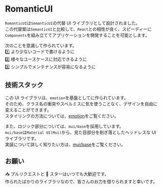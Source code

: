 <Meta title="Introduction/Welcome" />

# RomanticUI

`RomanticUI`は`SemanticUI`の代替 UI ライブラリとして設計されました。<br/>
この代替案は`SemanticUI`と比較して、`React`との相性が良く、スピーディーに`Components`を組み立ててアプリケーションを開発することを可能とします。<br/>

次のことを意識して作られています。<br/>
1️⃣ より少ないコードで書けるように<br/>
2️⃣ 様々なユースケースに対応できるように<br/>
3️⃣ シンプルでメンテナンスが容易になるように<br/>

## 技術スタック

この UI ライブラリは、`emotion`を基盤としてに作られています。<br/>
そのため、クラス名の衝突やスペルミスに気を使うことなく、デザインを自由に変えることができます。<br/>
スタイリングの方法については、[emotion](https://emotion.sh/docs/introduction)をご覧ください。<br/>

また、ロジック部分については、`mui/base`を採用しています。<br/>
`mui/base`は`Material UI(Mui)`から、見た目部分を削ぎ落としたヘッドレスな UI ライブラリです。<br/>
実装について詳しく知りたい方は、[mui/base](https://mui.com/base/getting-started/overview)をご覧ください。<br/>

## お願い

📥 プルリクエストと 🌟 スターはいつでも大歓迎です。<br/>
作られたばかりのライブラリなので、皆さんのお力を借りられますと幸いです。<br/>
